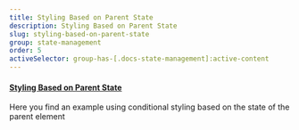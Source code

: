 ```yaml
---
title: Styling Based on Parent State
description: Styling Based on Parent State
slug: styling-based-on-parent-state
group: state-management
order: 5
activeSelector: group-has-[.docs-state-management]:active-content
---
```


#### [Styling Based on Parent State](https://tailwindcss.com/docs/hover-focus-and-other-states#styling-based-on-parent-state)

Here you find an example using conditional styling based on the state of the parent element
